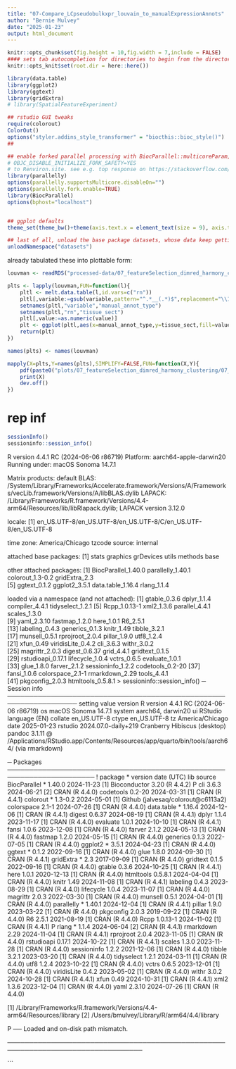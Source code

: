 ```yaml
---
title: "07-Compare_LCpseudobulkxpr_louvain_to_manualExpressionAnnots"
author: "Bernie Mulvey"
date: "2025-01-23"
output: html_document
---
```


```r
knitr::opts_chunk$set(fig.height = 10,fig.width = 7,include = FALSE)
#### sets tab autocompletion for directories to begin from the directory containing the .Rproj session, instead of the script's directory if different
knitr::opts_knit$set(root.dir = here::here())

library(data.table)
library(ggplot2)
library(ggtext)
library(gridExtra)
# library(SpatialFeatureExperiment)

## rstudio GUI tweaks
require(colorout)
ColorOut()
options("styler.addins_style_transformer" = "biocthis::bioc_style()")
##

## enable forked parallel processing with BiocParallel::multicoreParam, future::, etc. seemed to need this a couple times, but otherwise havent so its here as a preventative measure. part of this is adding the line 
# OBJC_DISABLE_INITIALIZE_FORK_SAFETY=YES
# to Renviron.site. see e.g. top response on https://stackoverflow.com/questions/73638290/python-on-mac-is-it-safe-to-set-objc-disable-initialize-fork-safety-yes-globall 
library(parallelly)
options(parallelly.supportsMulticore.disableOn="")
options(parallelly.fork.enable=TRUE)
library(BiocParallel)
options(bphost="localhost")


## ggplot defaults
theme_set(theme_bw()+theme(axis.text.x = element_text(size = 9), axis.title.x = element_text(size = 8), axis.text.y = element_text(size = 8), axis.title.y = element_text(size =9), plot.title = element_markdown(size = 11,hjust=0.5), strip.text = element_text(size=11), legend.text = element_text(size=8), legend.title = element_text(size=9,hjust=0.5)))

## last of all, unload the base package datasets, whose data keep getting in the way of autocompletions (e.g., Theoph is priortized over TRUE)
unloadNamespace("datasets")
```

already tabulated these into plottable form:
```r
louvman <- readRDS("processed-data/07_featureSelection_dimred_harmony_clustering/07-manualLCdefs_vs_louvains.RDS")

plts <- lapply(louvman,FUN=function(l){
    pltl <- melt.data.table(l,id.vars=c("rn"))
    pltl[,variable:=gsub(variable,pattern="^.*__(.*)$",replacement="\\1")]
    setnames(pltl,"variable","manual_annot_type")
    setnames(pltl,"rn","tissue_sect")
    pltl[,value:=as.numeric(value)]
    plt <- ggplot(pltl,aes(x=manual_annot_type,y=tissue_sect,fill=value))+geom_tile()+scale_fill_continuous(breaks = seq(0.4,1,0.1),type="viridis")
    return(plt)
})

names(plts) <- names(louvman)

mapply(X=plts,Y=names(plts),SIMPLIFY=FALSE,FUN=function(X,Y){
    pdf(paste0("plots/07_featureSelection_dimred_harmony_clustering/07_compare_louvclust_manclust/",Y,".pdf"),height=10,width=5)
    print(X)
    dev.off()
})
```

# rep inf
```r
sessionInfo()
sessioninfo::session_info()
```

R version 4.4.1 RC (2024-06-06 r86719)
Platform: aarch64-apple-darwin20
Running under: macOS Sonoma 14.7.1

Matrix products: default
BLAS:   /System/Library/Frameworks/Accelerate.framework/Versions/A/Frameworks/vecLib.framework/Versions/A/libBLAS.dylib 
LAPACK: /Library/Frameworks/R.framework/Versions/4.4-arm64/Resources/lib/libRlapack.dylib;  LAPACK version 3.12.0

locale:
[1] en_US.UTF-8/en_US.UTF-8/en_US.UTF-8/C/en_US.UTF-8/en_US.UTF-8

time zone: America/Chicago
tzcode source: internal

attached base packages:
[1] stats     graphics  grDevices utils     methods   base     

other attached packages:
[1] BiocParallel_1.40.0 parallelly_1.40.1   colorout_1.3-0.2    gridExtra_2.3      
[5] ggtext_0.1.2        ggplot2_3.5.1       data.table_1.16.4   rlang_1.1.4        

loaded via a namespace (and not attached):
 [1] gtable_0.3.6      dplyr_1.1.4       compiler_4.4.1    tidyselect_1.2.1 
 [5] Rcpp_1.0.13-1     xml2_1.3.6        parallel_4.4.1    scales_1.3.0     
 [9] yaml_2.3.10       fastmap_1.2.0     here_1.0.1        R6_2.5.1         
[13] labeling_0.4.3    generics_0.1.3    knitr_1.49        tibble_3.2.1     
[17] munsell_0.5.1     rprojroot_2.0.4   pillar_1.9.0      utf8_1.2.4       
[21] xfun_0.49         viridisLite_0.4.2 cli_3.6.3         withr_3.0.2      
[25] magrittr_2.0.3    digest_0.6.37     grid_4.4.1        gridtext_0.1.5   
[29] rstudioapi_0.17.1 lifecycle_1.0.4   vctrs_0.6.5       evaluate_1.0.1   
[33] glue_1.8.0        farver_2.1.2      sessioninfo_1.2.2 codetools_0.2-20 
[37] fansi_1.0.6       colorspace_2.1-1  rmarkdown_2.29    tools_4.4.1      
[41] pkgconfig_2.0.3   htmltools_0.5.8.1
> sessioninfo::session_info()
─ Session info ──────────────────────────────────────────────────────────────────
 setting  value
 version  R version 4.4.1 RC (2024-06-06 r86719)
 os       macOS Sonoma 14.7.1
 system   aarch64, darwin20
 ui       RStudio
 language (EN)
 collate  en_US.UTF-8
 ctype    en_US.UTF-8
 tz       America/Chicago
 date     2025-01-23
 rstudio  2024.07.0-daily+219 Cranberry Hibiscus (desktop)
 pandoc   3.1.11 @ /Applications/RStudio.app/Contents/Resources/app/quarto/bin/tools/aarch64/ (via rmarkdown)

─ Packages ──────────────────────────────────────────────────────────────────────
 ! package      * version  date (UTC) lib source
   BiocParallel * 1.40.0   2024-11-23 [1] Bioconductor 3.20 (R 4.4.2)
 P cli            3.6.3    2024-06-21 [2] CRAN (R 4.4.0)
   codetools      0.2-20   2024-03-31 [1] CRAN (R 4.4.1)
   colorout     * 1.3-0.2  2024-05-01 [1] Github (jalvesaq/colorout@c6113a2)
   colorspace     2.1-1    2024-07-26 [1] CRAN (R 4.4.0)
   data.table   * 1.16.4   2024-12-06 [1] CRAN (R 4.4.1)
   digest         0.6.37   2024-08-19 [1] CRAN (R 4.4.1)
   dplyr          1.1.4    2023-11-17 [1] CRAN (R 4.4.0)
   evaluate       1.0.1    2024-10-10 [1] CRAN (R 4.4.1)
   fansi          1.0.6    2023-12-08 [1] CRAN (R 4.4.0)
   farver         2.1.2    2024-05-13 [1] CRAN (R 4.4.0)
   fastmap        1.2.0    2024-05-15 [1] CRAN (R 4.4.0)
   generics       0.1.3    2022-07-05 [1] CRAN (R 4.4.0)
   ggplot2      * 3.5.1    2024-04-23 [1] CRAN (R 4.4.0)
   ggtext       * 0.1.2    2022-09-16 [1] CRAN (R 4.4.0)
   glue           1.8.0    2024-09-30 [1] CRAN (R 4.4.1)
   gridExtra    * 2.3      2017-09-09 [1] CRAN (R 4.4.0)
   gridtext       0.1.5    2022-09-16 [1] CRAN (R 4.4.0)
   gtable         0.3.6    2024-10-25 [1] CRAN (R 4.4.1)
   here           1.0.1    2020-12-13 [1] CRAN (R 4.4.0)
   htmltools      0.5.8.1  2024-04-04 [1] CRAN (R 4.4.0)
   knitr          1.49     2024-11-08 [1] CRAN (R 4.4.1)
   labeling       0.4.3    2023-08-29 [1] CRAN (R 4.4.0)
   lifecycle      1.0.4    2023-11-07 [1] CRAN (R 4.4.0)
   magrittr       2.0.3    2022-03-30 [1] CRAN (R 4.4.0)
   munsell        0.5.1    2024-04-01 [1] CRAN (R 4.4.0)
   parallelly   * 1.40.1   2024-12-04 [1] CRAN (R 4.4.1)
   pillar         1.9.0    2023-03-22 [1] CRAN (R 4.4.0)
   pkgconfig      2.0.3    2019-09-22 [1] CRAN (R 4.4.0)
   R6             2.5.1    2021-08-19 [1] CRAN (R 4.4.0)
   Rcpp           1.0.13-1 2024-11-02 [1] CRAN (R 4.4.1)
 P rlang        * 1.1.4    2024-06-04 [2] CRAN (R 4.4.1)
   rmarkdown      2.29     2024-11-04 [1] CRAN (R 4.4.1)
   rprojroot      2.0.4    2023-11-05 [1] CRAN (R 4.4.0)
   rstudioapi     0.17.1   2024-10-22 [1] CRAN (R 4.4.1)
   scales         1.3.0    2023-11-28 [1] CRAN (R 4.4.0)
   sessioninfo    1.2.2    2021-12-06 [1] CRAN (R 4.4.0)
   tibble         3.2.1    2023-03-20 [1] CRAN (R 4.4.0)
   tidyselect     1.2.1    2024-03-11 [1] CRAN (R 4.4.0)
   utf8           1.2.4    2023-10-22 [1] CRAN (R 4.4.0)
   vctrs          0.6.5    2023-12-01 [1] CRAN (R 4.4.0)
   viridisLite    0.4.2    2023-05-02 [1] CRAN (R 4.4.0)
   withr          3.0.2    2024-10-28 [1] CRAN (R 4.4.1)
   xfun           0.49     2024-10-31 [1] CRAN (R 4.4.1)
   xml2           1.3.6    2023-12-04 [1] CRAN (R 4.4.0)
   yaml           2.3.10   2024-07-26 [1] CRAN (R 4.4.0)

 [1] /Library/Frameworks/R.framework/Versions/4.4-arm64/Resources/library
 [2] /Users/bmulvey/Library/R/arm64/4.4/library

 P ── Loaded and on-disk path mismatch.

─────────────────────────────────────────────────────────────────────────────────



```
